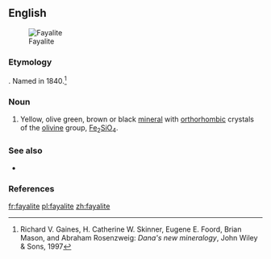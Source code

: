 ==English==
[[Image:Fayalite.jpg|thumb|Fayalite]]

===Etymology===
{{suffix|fayal|ite|gloss1=Faial Island in the Azores}}. Named in 1840.<ref>Richard V. Gaines, H. Catherine W. Skinner, Eugene E. Foord, Brian Mason, and Abraham Rosenzweig: ''Dana's new mineralogy'', John Wiley & Sons, 1997</ref>

===Noun===
{{en-noun|-}}

#{{mineralogy}} Yellow, olive green, brown or black [[mineral]] with [[orthorhombic]] crystals of the [[olivine]] group, [[iron|Fe]]<sub>2</sub>[[silicon|Si]][[oxygen|O]]<sub>4</sub>.

===See also===
* {{pedia}}

===References===
<references/>

[[fr:fayalite]]
[[pl:fayalite]]
[[zh:fayalite]]